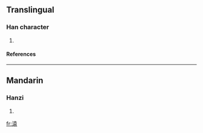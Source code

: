 ==Translingual==
===Han character===
{{Han char|rn=85|rad=水|as=10|sn=13|four=3413<sub>2</sub>|canj=水土口女 (EGRV)}}
# {{defn|Han|sort=水10}}
====References====
{{Han ref|kx=0639.180|dkj=17928|dj=1046.100|hdz=31693.060|uh=6E92|ud=28306|bh=DE5F|bd=56927}}

----
==Mandarin==
===Hanzi===
{{cmn-hanzi|pin=[[yuán]] ([[yuan2]])|wg=yüan<sup>2</sup>}}
# {{defn|Mandarin}}

[[fr:溒]]